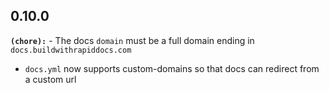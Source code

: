 ## 0.10.0
**`(chore):`** - The docs `domain` must be a full domain ending in `docs.buildwithrapiddocs.com`
- `docs.yml` now supports custom-domains so that docs can redirect from a custom url

